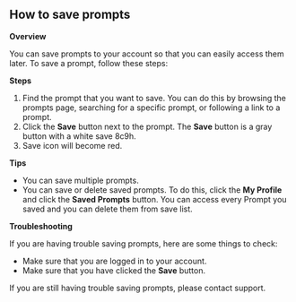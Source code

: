 ## How to save prompts

**Overview**

You can save prompts to your account so that you can easily access them later. To save a prompt, follow these steps:

**Steps**

1. Find the prompt that you want to save. You can do this by browsing the prompts page, searching for a specific prompt, or following a link to a prompt.
2. Click the **Save** button next to the prompt. The **Save** button is a gray button with a white save 8c9h.
3. Save icon will become red.

**Tips**

- You can save multiple prompts.
- You can save or delete saved prompts. To do this, click the **My Profile** and click the **Saved Prompts** button. You can access every Prompt you saved and you can delete them from save list.

**Troubleshooting**

If you are having trouble saving prompts, here are some things to check:

- Make sure that you are logged in to your account.
- Make sure that you have clicked the **Save** button.

If you are still having trouble saving prompts, please contact support.
